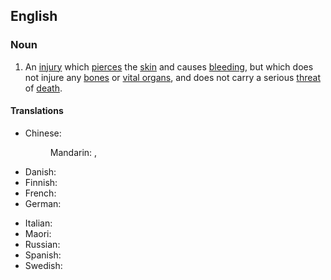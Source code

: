 ==English==

===Noun===
{{en-noun}}
# An [[injury]] which [[pierce]]s the [[skin]] and causes [[bleed]]ing, but which does not injure any [[bone]]s or [[vital organ]]s, and does not carry a serious [[threat]] of [[death]].

====Translations====
{{trans-top|injury which pierces the skin, but which does not injure any bones or vital organs}}
* Chinese:
*: Mandarin: {{t+|cmn|輕傷}}, {{t+|cmn|轻伤|tr=qīngshāng}}
* Danish: {{t|da|kødsår|n}}
* Finnish: {{t|fi|lihashaava}}
* French: {{t|fr|blessure légère|f}}
* German: {{t+|de|Fleischwunde|f}}
{{trans-mid}}
* Italian: {{t|it|ferita superficiale|f}}
* Maori: {{t|mi|kaiākiri}}
* Russian: {{t|ru|ране́ние мя́гких тка́ней|n}}
* Spanish: {{t-needed|es}}
* Swedish: {{t+|sv|köttsår|n}}
{{trans-bottom}}